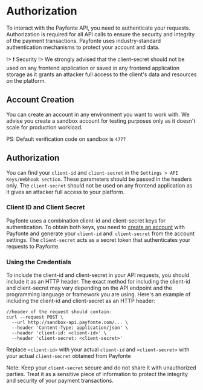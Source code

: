 # Authorization

To interact with the Payfonte API, you need to authenticate your requests. Authorization is required for all API calls to ensure the security and integrity of the payment transactions. Payfonte uses industry-standard authentication mechanisms to protect your account and data.

!> ❗️ Security
!> We strongly advised that the client-secret should not be used on any frontend application or saved in any frontend application storage as it grants an attacker full access to the client's data and resources on the platform.

## Account Creation

You can create an account in any environment you want to work with. We advise you create a sandbox account for testing purposes only as it doesn't scale for production workload.

PS: Default verification code on sandbox is `4777`

## Authorization

You can find your `client-id` and `client-secret` in the `Settings > API Keys/Webhook section`. These parameters should be passed in the headers only. The `client-secret` should not be used on any frontend application as it gives an attacker full access to your platform.

### Client ID and Client Secret

Payfonte uses a combination client-id and client-secret keys for authentication. To obtain both keys, you need to [create an account](https://Payfonte.io/register)  with Payfonte and generate your `client-id` and` client-secret` from the account settings. The `client-secret`  acts as a secret token that authenticates your requests to Payfonte.

### Using the Credentials

To include the client-id and client-secret in your API requests, you should include it as an HTTP header. The exact method for including the client-id and client-secret may vary depending on the API endpoint and the programming language or framework you are using. Here's an example of including the client-id and client-secret as an HTTP header:

```shell
//header of the request should contain:
curl --request POST \
  --url http://sandbox-api.payfonte.com/... \
  --header 'Content-Type: application/json' \
  --header 'client-id: <client-id>' \
  --header 'client-secret: <client-secret>'
```

Replace `<client-id>` with your actual `client-id` and `<client-secret>` with your actual `client-secret`  obtained from Payfonte

Note: Keep your `client-secret` secure and do not share it with unauthorized parties. Treat it as a sensitive piece of information to protect the integrity and security of your payment transactions.
